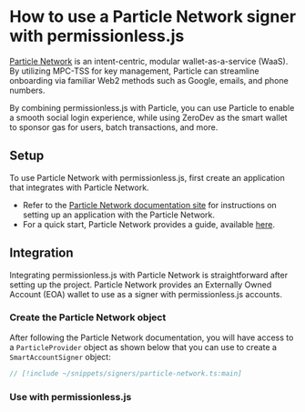 
<VersionWarning version="0.2" />


# How to use a Particle Network signer with permissionless.js

[Particle Network](https://particle.network/) is an intent-centric, modular wallet-as-a-service (WaaS). By utilizing MPC-TSS for key management, Particle can streamline onboarding via familiar Web2 methods such as Google, emails, and phone numbers.

By combining permissionless.js with Particle, you can use Particle to enable a smooth social login experience, while using ZeroDev as the smart wallet to sponsor gas for users, batch transactions, and more.

## Setup

To use Particle Network with permissionless.js, first create an application that integrates with Particle Network.

- Refer to the [Particle Network documentation site](https://docs.particle.network/) for instructions on setting up an application with the Particle Network.
- For a quick start, Particle Network provides a guide, available [here](https://docs.particle.network/getting-started/get-started).

## Integration
Integrating permissionless.js with Particle Network is straightforward after setting up the project. Particle Network provides an Externally Owned Account (EOA) wallet to use as a signer with permissionless.js accounts.

### Create the Particle Network object
After following the Particle Network documentation, you will have access to a `ParticleProvider` object as shown below that you can use to create a `SmartAccountSigner` object:

```typescript
// [!include ~/snippets/signers/particle-network.ts:main]
```

### Use with permissionless.js

<SmartAccounts />